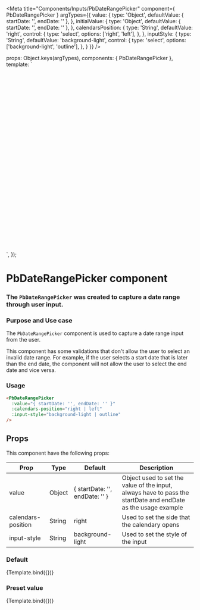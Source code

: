 
<Meta
  title="Components/Inputs/PbDateRangePicker"
  component={ PbDateRangePicker }
  argTypes={{
    value: {
      type: 'Object',
      defaultValue: { startDate: '', endDate: '' },
    },
    initialValue: {
      type: 'Object',
      defaultValue: { startDate: '', endDate: '' },
    },
    calendarsPosition: {
      type: 'String',
      defaultValue: 'right',
      control: {
        type: 'select',
        options: ['right', 'left'],
      },
    },
    inputStyle: {
      type: 'String',
      defaultValue: 'background-light',
      control: {
        type: 'select',
        options: ['background-light', 'outline'],
      },
    }
  }}
/>

  props: Object.keys(argTypes),
  components: { PbDateRangePicker },
  template: `
  <div style="width: 100%; height: 480px; display: flex; justify-content: center">
    <PbDateRangePicker
      style="width: 265px;"
      v-model="value"
      :initial-value="initialValue"
      :calendars-position="calendarsPosition"
      :input-style="inputStyle"
    />
  </div>
  `,
});

# **PbDateRangePicker component**
### The `PbDateRangePicker` was created to capture a date range through user input.

### Purpose and Use case

The `PbDateRangePicker` component is used to capture a date range input from the user.

This component has some validations that don't allow the user to select an invalid date range.
For example, if the user selects a start date that is later than the end date, the component will not allow the user to select the end date and vice versa.

### Usage

```html
<PbDateRangePicker
  :value="{ startDate: '', endDate: '' }"
  :calendars-position="right | left"
  :input-style="background-light | outline"
/>
```

## Props

This component have the following props:

| Prop | Type | Default      | Description |
| ---  | ---  | ------------ | --- |
| value | Object | { startDate: '', endDate: '' } | Object used to set the value of the input, always have to pass the startDate and endDate as the usage example |
| calendars-position | String | right | Used to set the side that the calendary opens |
| input-style | String | background-light | Used to set the style of the input |


### Default

<Canvas>
  <Story name="Default" height="auto">
    {Template.bind({})}
  </Story>
</Canvas>

### Preset value

<Canvas>
  <Story name="PresetValue" height="auto" args={{ value: { startDate: new Date('2023-04-19 12:00:00'), endDate: new Date()} }}>
    {Template.bind({})}
  </Story>
</Canvas>

